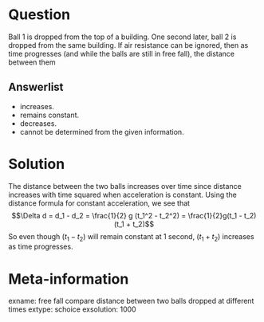 Question
========
Ball 1 is dropped from the top of a building. One second later, ball 2 is dropped from the same building. If air resistance can be ignored, then as time progresses (and while the balls are still in free fall), the distance between them


Answerlist
----------
* increases.
* remains constant.
* decreases.
* cannot be determined from the given information.


Solution
========
The distance between the two balls increases over time since distance increases with time squared when acceleration is constant. Using the distance formula for constant acceleration, we see that
$$\Delta d = d_1 - d_2 = \frac{1}{2} g (t_1^2 - t_2^2) = \frac{1}{2}g(t_1 - t_2)(t_1 + t_2)$$
So even though $(t_1 - t_2)$ will remain constant at 1 second, $(t_1 + t_2)$ increases as time progresses.


Meta-information
================
exname: free fall compare distance between two balls dropped at different times
extype: schoice
exsolution: 1000
